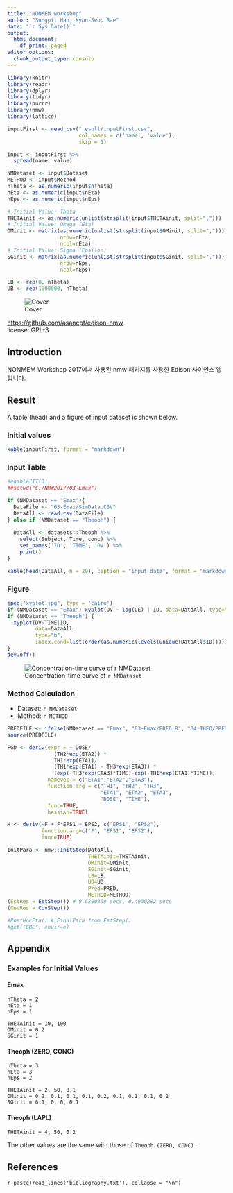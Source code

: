 ```yaml
---
title: "NONMEM workshop"
author: "Sungpil Han, Kyun-Seop Bae"
date: "`r Sys.Date()`"
output:
  html_document:
    df_print: paged
editor_options:
  chunk_output_type: console
---
```


```r
library(knitr)
library(readr)
library(dplyr)
library(tidyr)
library(purrr)
library(nmw)
library(lattice)

inputFirst <- read_csv("result/inputFirst.csv", 
                       col_names = c('name', 'value'), 
                       skip = 1)

input <- inputFirst %>% 
  spread(name, value)

NMDataset <- input$Dataset
METHOD <- input$Method 
nTheta <- as.numeric(input$nTheta)
nEta <- as.numeric(input$nEta)
nEps <- as.numeric(input$nEps)

# Initial Value: Theta
THETAinit <- as.numeric(unlist(strsplit(input$THETAinit, split=",")))
# Initial Value: Omega (Eta)
OMinit <- matrix(as.numeric(unlist(strsplit(input$OMinit, split=","))), 
                 nrow=nEta, 
                 ncol=nEta)
# Initial Value: Sigma (Epsilon)
SGinit <- matrix(as.numeric(unlist(strsplit(input$SGinit, split=","))), 
                 nrow=nEps, 
                 ncol=nEps)

LB <- rep(0, nTheta)
UB <- rep(1000000, nTheta)
```

![Cover](cover.jpg)

<https://github.com/asancpt/edison-nmw>  
license: GPL-3

## Introduction

NONMEM Workshop 2017에서 사용된 nmw 패키지를 사용한 Edison 사이언스 앱입니다.

## Result

A table (head) and a figure of input dataset is shown below.

### Initial values

```r
kable(inputFirst, format = "markdown")
```

### Input Table

```r
#enableJIT(3)
##setwd("C:/NMW2017/03-Emax")

if (NMDataset == "Emax"){
  DataFile <- "03-Emax/SimData.CSV"
  DataAll <- read.csv(DataFile)
} else if (NMDataset == "Theoph") {
  
  DataAll <- datasets::Theoph %>% 
    select(Subject, Time, conc) %>% 
    set_names('ID', 'TIME', 'DV') %>% 
    print()
}
```

```r
kable(head(DataAll, n = 20), caption = "input data", format = "markdown")
```

### Figure

```r
jpeg("xyplot.jpg", type = 'cairo')
if (NMDataset == "Emax") xyplot(DV ~ log(CE) | ID, data=DataAll, type="b")
if (NMDataset == "Theoph") {
  xyplot(DV~TIME|ID, 
         data=DataAll, 
         type="b",
         index.cond=list(order(as.numeric(levels(unique(DataAll$ID))))))
}
dev.off()
```

![Concentration-time curve of `r NMDataset`](xyplot.jpg)

### Method Calculation

- Dataset: `r NMDataset`
- Method: `r METHOD`

```r
PREDFILE <- ifelse(NMDataset == "Emax", "03-Emax/PRED.R", "04-THEO/PRED.R")
source(PREDFILE)

FGD <- deriv(expr = ~ DOSE/
               (TH2*exp(ETA2)) * 
               TH1*exp(ETA1)/
               (TH1*exp(ETA1) - TH3*exp(ETA3)) *
               (exp(-TH3*exp(ETA3)*TIME)-exp(-TH1*exp(ETA1)*TIME)),
             namevec = c("ETA1","ETA2","ETA3"),
             function.arg = c("TH1", "TH2", "TH3", 
                              "ETA1", "ETA2", "ETA3", 
                              "DOSE", "TIME"),
             func=TRUE, 
             hessian=TRUE)

H <- deriv(~F + F*EPS1 + EPS2, c("EPS1", "EPS2"), 
           function.arg=c("F", "EPS1", "EPS2"), 
           func=TRUE)

InitPara <- nmw::InitStep(DataAll, 
                          THETAinit=THETAinit, 
                          OMinit=OMinit, 
                          SGinit=SGinit, 
                          LB=LB, 
                          UB=UB, 
                          Pred=PRED,
                          METHOD=METHOD)
(EstRes = EstStep()) # 0.6200359 secs, 0.4930282 secs
(CovRes = CovStep())

#PostHocEta() # FinalPara from EstStep()
#get("EBE", envir=e)
```

## Appendix

### Examples for Initial Values

#### Emax
```
nTheta = 2
nEta = 1
nEps = 1

THETAinit = 10, 100
OMinit = 0.2
SGinit = 1
```

#### Theoph (ZERO, CONC)
```
nTheta = 3
nEta = 3
nEps = 2

THETAinit = 2, 50, 0.1
OMinit = 0.2, 0.1, 0.1, 0.1, 0.2, 0.1, 0.1, 0.1, 0.2
SGinit = 0.1, 0, 0, 0.1
```

#### Theoph (LAPL)

```
THETAinit = 4, 50, 0.2
```

The other values are the same with those of `Theoph (ZERO, CONC)`.

## References

`r paste(read_lines('bibliography.txt'), collapse = "\n")`

